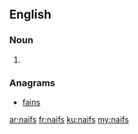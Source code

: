 ==English==

===Noun===
{{head|en}}

# {{plural of|naif}}

===Anagrams===
* [[fains#English|fains]]

[[ar:naifs]]
[[fr:naifs]]
[[ku:naifs]]
[[my:naifs]]